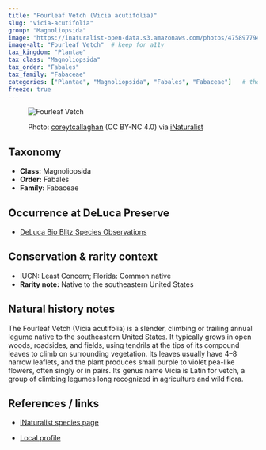 ```yaml
---
title: "Fourleaf Vetch (Vicia acutifolia)"
slug: "vicia-acutifolia"
group: "Magnoliopsida"
image: "https://inaturalist-open-data.s3.amazonaws.com/photos/475897794/large.jpeg"        # keep for thumbnails
image-alt: "Fourleaf Vetch"  # keep for a11y
tax_kingdom: "Plantae"
tax_class: "Magnoliopsida"
tax_order: "Fabales"
tax_family: "Fabaceae"
categories: ["Plantae", "Magnoliopsida", "Fabales", "Fabaceae"]   # these drive the chips + filtering
freeze: true
---
```


<figure class="species-figure">

<img src="https://inaturalist-open-data.s3.amazonaws.com/photos/475897794/large.jpeg" alt="Fourleaf Vetch" class="species-photo"/>

<figcaption class="photo-credit">

Photo: <a href="https://www.inaturalist.org/people/coreytcallaghan">coreytcallaghan</a> (CC BY-NC 4.0) via <a href="https://www.inaturalist.org/observations/264988823">iNaturalist</a>

</figcaption>

</figure>

## Taxonomy

-   **Class:** Magnoliopsida
-   **Order:** Fabales
-   **Family:** Fabaceae

## Occurrence at DeLuca Preserve

-   [DeLuca Bio Blitz Species Observations](https://www.inaturalist.org/observations?project_id=191727&taxon_id=127151&place_id=any&verifiable=any)

## Conservation & rarity context

-   IUCN: Least Concern; Florida: Common native
-   **Rarity note:** Native to the southeastern United States

## Natural history notes

The Fourleaf Vetch (Vicia acutifolia) is a slender, climbing or trailing annual legume native to the southeastern United States. It typically grows in open woods, roadsides, and fields, using tendrils at the tips of its compound leaves to climb on surrounding vegetation. Its leaves usually have 4–8 narrow leaflets, and the plant produces small purple to violet pea-like flowers, often singly or in pairs. Its genus name Vicia is Latin for vetch, a group of climbing legumes long recognized in agriculture and wild flora.

## References / links

-   [iNaturalist species page](https://www.inaturalist.org/taxa/127151-Vicia-acutifolia)

-   [Local profile](https://fsus.ncbg.unc.edu/main.php?pg=show-taxon.php&plantname=Vicia+acutifolia)
